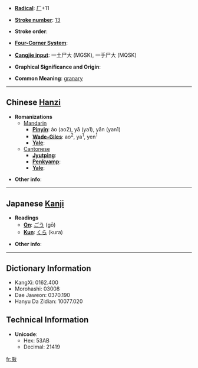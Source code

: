 * '''[[Wiktionary:Chinese radical index| Radical]]''': [[Wiktionary:Chinese radical index 厂|厂]]+11

* '''[[Wiktionary:Chinese total strokes index|Stroke number]]''': [[Wiktionary:Chinese total strokes index 13|13]]

* '''Stroke order''': 

* '''[[Wiktionary:Chinese four corner index|Four-Corner System]]''': 

* '''[[Wiktionary:Chinese Cangjie index|Cangjie input]]''': 一土尸大 (MGSK), 一手尸大 (MQSK)

* '''Graphical Significance and Origin''': 

* '''Common Meaning''': [[granary]]

----

== Chinese [[Hanzi]] ==

* '''Romanizations'''
** [[Mandarin]]
*** '''[[Pinyin]]''': áo (ao2), yā (ya1), yān (yan1)
*** '''[[Wade-Giles]]''': ao<sup>2</sup>, ya<sup>1</sup>, yen<sup>1</sup>
*** '''[[Yale]]''': 
**[[Cantonese]]
***'''[[Jyutping]]''':
***'''[[Penkyamp]]''': 
***'''[[Yale]]''': 

* '''Other info''': 

----

== Japanese [[Kanji]] ==

* '''Readings'''
** '''[[On]]''': [[ごう]] (gō)
** '''[[Kun]]''': [[くら]] (kura)

* '''Other info''':  

----

== Dictionary Information ==

* KangXi: 0162.400
* Morohashi: 03008
* Dae Jaweon: 0370.190
* Hanyu Da Zidian: 10077.020

== Technical Information ==

* '''Unicode''':
** Hex: 53AB
** Decimal: 21419

[[fr:厫]]